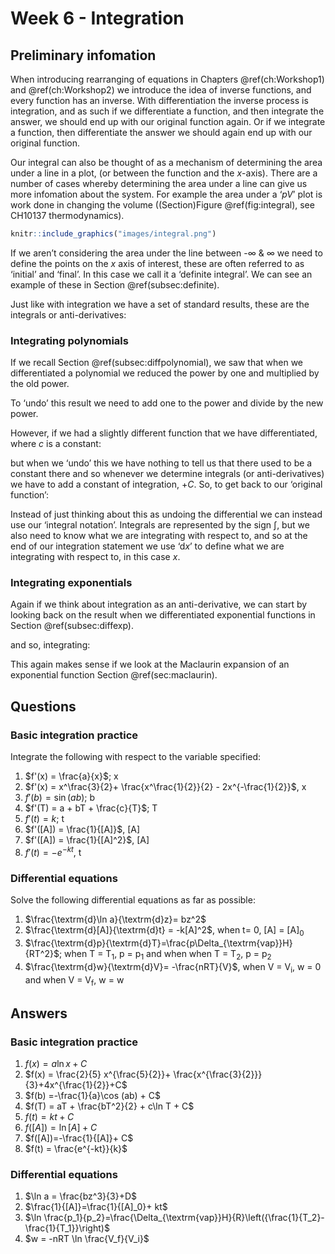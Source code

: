 # Week 6 - Integration {#ch:Workshop6}

## Preliminary infomation {#sec:Prelim6}

When introducing rearranging of equations in Chapters \@ref(ch:Workshop1) and \@ref(ch:Workshop2) we introduce the idea of inverse functions, and every function has an inverse. With differentiation the inverse process is integration, and as such if we differentiate a function, and then integrate the answer, we should end up with our original function again. Or if we integrate a function, then differentiate the answer we should again end up with our original function.

Our integral can also be thought of as a mechanism of determining the area under a line in a plot, (or between the function and the $x$-axis). There are a number of cases whereby determining the area under a line can give us more infomation about the system. For example the area under a '$pV$' plot is work done in changing the volume ((Section)Figure \@ref(fig:integral), see CH10137 thermodynamics).

```r
knitr::include_graphics("images/integral.png")
```

If we aren't considering the area under the line between -∞ & ∞ we need to define the points on the $x$ axis of interest, these are often referred to as 'initial' and 'final'. In this case we call it a 'definite integral'. We can see an example of these in Section \@ref(subsec:definite).


Just like with integration we have a set of standard results, these are the integrals or anti-derivatives:

### Integrating polynomials {#subsec:integratingpolynomials}

If we recall Section \@ref(subsec:diffpolynomial), we saw that when we differentiated a polynomial we reduced the power by one and multiplied by the old power.

\begin{equation*}
y = ax^b\\
\frac{\textrm{d}y}{\textrm{d}x}=abx^{b-1}\\
\textrm{when } x \neq 0
\end{equation*}

To 'undo' this result we need to add one to the power and divide by the new power.

\begin{equation*}
\frac{\textrm{d}y}{\textrm{d}x}=abx^{b-1}\\
y = ax^b\\
\textrm{when } x \neq -1
\end{equation*}

However, if we had a slightly different function that we have differentiated, where $c$ is a constant:

\begin{equation*}
y = ax^b+ c\\
\frac{\textrm{d}y}{\textrm{d}x}=abx^{b-1}\\
\textrm{when } x \neq 0
\end{equation*}

but when we 'undo' this we have nothing to tell us that there used to be a constant there and so whenever we determine integrals (or anti-derivatives) we have to add a constant of integration, $+C$. So, to get back to our 'original function':

\begin{equation*}
\frac{\textrm{d}y}{\textrm{d}x}=abx^{b-1}\\
y = ax^b+C\\
\textrm{when } x \neq -1
\end{equation*}



Instead of just thinking about this as undoing the differential we can instead use our 'integral notation'. Integrals are represented by the sign $\int$, but we also need to know what we are integrating with respect to, and so at the end of our integration statement we use '$\textrm{d}x$' to define what we are integrating with respect to, in this case $x$.

:::dodo
\begin{equation}
\int ax^b \textrm{d}x = \frac{a}{b+1}x^{b+1}+C
(\#eq:intpoly)
\end{equation}

:::

### Integrating exponentials {#subsec:integratingexponentials}

Again if we think about integration as an anti-derivative, we can start by looking back on the result when we differentiated exponential functions in Section \@ref(subsec:diffexp).

\begin{equation*}
y = be^{ax}\\
\frac{\textrm{d}y}{\textrm{d}x}=abe^{ax}
\end{equation*}

and so, integrating:

\begin{equation*}
\frac{\textrm{d}y}{\textrm{d}x}=abe^{ax}\\
y = be^{ax}+C
\end{equation*}

This again makes sense if we look at the Maclaurin expansion of an exponential function Section \@ref(sec:maclaurin).

:::dodo
\begin{equation}
\int ae^{bx} \textrm{d}x = \frac{a}{b}e^{bx}+C
(\#eq:intpoly)
\end{equation}

:::

:::info
\begin{equation*}
\begin{array}{cccc}
f^{\prime}(x) \equiv y & & f(x) \equiv \int y ~\textrm{d}x & \textrm{Conditions}\\
  \hline
  \hline
A & & x + C \\ 
Ax^n & & \dfrac{A}{n+1}x^{n+1}+ C & x \neq -1\\ 
\dfrac{A}{x} \equiv A x^{-1} & &  A \ln x + C\\  
\dfrac{A}{Bx+ d} & & \dfrac{A}{B} \ln(Bx + d) +C\\ 
e^{Ax} & &\frac{1}{A} e^{Ax} + C\\
A^x && \frac{A^x}{\ln A} +C\\
A \ln x & & A \left( x \ln x - x \right)+ C\\

\sin Ax & &-\frac{1}{A}\cos Ax + C\\ 
\cos Ax & &\frac{1}{A}\sin Ax + C\\
\tan Ax & &-\frac{1}{A}\ln(\cos Ax) + C \equiv \frac{1}{A}\ln(\sec Ax) + C & -\frac{\pi}{2} < x < \frac{\pi}{2}\\

\frac{A}{x^2 + B^2} && \frac{A}{B}\tan^{-1}\left(\frac{x}{B}\right) + C &B>0\\
Ax^2 e^{Bx} && A\left(\frac{x^2}{B} - \frac{2x}{B^2} + \frac{2}{B^3} \right)e^{Bx} +C\\

v(x) \frac{\textrm{d}u(x)}{\textrm{d}x} && u(x)v(x) - \int u(x)\frac{\textrm{d}v(x)}{\textrm{d}x} +C & \textrm{Integration by Parts}\\

Au + Bv & &A\dfrac{\textrm{d}u}{\textrm{d}x} + B\dfrac{\textrm{d}v}{\textrm{d}x} \\
\end{array}
\end{equation*}
:::

## Questions {#sec:Questions6}

### Basic integration practice

Integrate the following with respect to the variable specified:

1. $f'(x) = \frac{a}{x}$; x
1. $f'(x) = x^\frac{3}{2}+ \frac{x^\frac{1}{2}}{2} - 2x^{-\frac{1}{2}}$, x
1. $f'(b) = \sin (ab)$; b
1. $f'(T) = a + bT + \frac{c}{T}$; T
1. $f'(t) = k$; t
1. $f'([A]) = \frac{1}{[A]}$, [A]
1. $f'([A]) = \frac{1}{[A]^2}$, [A]
1. $f'(t) = -e^{-kt}$, t

### Differential equations

Solve the following differential equations as far as possible:

1. $\frac{\textrm{d}\ln a}{\textrm{d}z}= bz^2$
1. $\frac{\textrm{d}[A]}{\textrm{d}t} = -k[A]^2$, when t= 0, [A] = [A]~0~
1. $\frac{\textrm{d}p}{\textrm{d}T}=\frac{p\Delta_{\textrm{vap}}H}{RT^2}$; when T = T~1~, p = p~1~ and when when T = T~2~, p = p~2~
1. $\frac{\textrm{d}w}{\textrm{d}V}= -\frac{nRT}{V}$, when V = V~i~, w = 0 and when V = V~f~, w = w

## Answers {#sec:Answers6}

### Basic integration practice

1. $f (x) = a \ln x + C$
1. $f(x) = \frac{2}{5} x^{\frac{5}{2}}+ \frac{x^{\frac{3}{2}}}{3}+4x^{\frac{1}{2}}+C$
1. $f(b) =-\frac{1}{a}\cos (ab) + C$
1. $f(T) = aT + \frac{bT^2}{2} + c\ln T + C$
1. $f(t) = kt +C$
1. $f([A])= \ln [A] + C$
1. $f([A])=-\frac{1}{[A]}+ C$ 
1. $f(t) = \frac{e^{-kt}}{k}$

### Differential equations

1. $\ln a = \frac{bz^3}{3}+D$
1. $\frac{1}{[A]}=\frac{1}{[A]_0}+ kt$
1. $\ln \frac{p_1}{p_2}=\frac{\Delta_{\textrm{vap}}H}{R}\left({\frac{1}{T_2}-\frac{1}{T_1}}\right)$
1. $w = -nRT \ln \frac{V_f}{V_i}$
